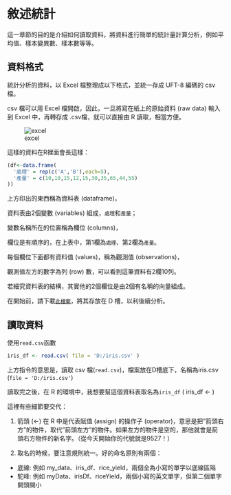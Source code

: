 # 敘述統計

這一章節的目的是介紹如何讀取資料，將資料進行簡單的統計量計算分析，例如平均值、樣本變異數、樣本數等等。

## 資料格式

統計分析的資料，以 Excel 檔整理成以下格式，並統一存成 UFT-8 編碼的 csv 檔。

csv 檔可以用 Excel 檔開啟，因此，一旦將寫在紙上的原始資料 (raw data) 輸入到 Excel 中，再轉存成 .csv檔，就可以直接由 R 讀取，相當方便。

![excel](image/excel.png)

這樣的資料在R裡面會長這樣：

```r
(df<-data.frame(
  '處理' = rep(c('A','B'),each=5),
  '產量' = c(10,10,15,12,15,30,35,65,44,55)
))
```

上方印出的東西稱為資料表 (dataframe)，

資料表由2個變數 (variables) 組成，`處理`和`產量`；

變數名稱所在的位置稱為欄位 (columns)，

欄位是有順序的，在上表中，第1欄為`處理`、第2欄為`產量`。


每個欄位下面都有資料值 (values)，稱為觀測值 (observations)，

觀測值左方的數字為列 (row) 數，可以看到這筆資料有2欄10列。

若細究資料表的結構，其實他的2個欄位是由2個有名稱的向量組成。

在開始前，請下載[`此檔案`]( )，將其存放在 D 槽，以利後續分析。


## 讀取資料

使用`read.csv`函數
```r
iris_df <- read.csv( file = 'D:/iris.csv' )
```

上方指令的意思是，讀取 csv 檔(`read.csv`)，檔案放在D槽底下，名稱為iris.csv (`file = 'D:/iris.csv'`)

讀取完之後，在 R 的環境中，我想要幫這個資料表取名為`iris_df` ( iris_df <- )


這裡有些細節要交代：

1. 箭頭 (<-) 在 R 中是代表賦值 (assign) 的操作子 (operator)，意思是把"箭頭右方"的物件，取代"箭頭左方"的物件。如果左方的物件是空的，那他就會是箭頭右方物件的新名字。（從今天開始你的代號就是9527！）

2. 取名的時候，要注意規則統一。好的命名原則有兩個：
  - 底線: 例如 my_data、iris_df、rice_yield，兩個全為小寫的單字以底線區隔
  - 駝峰: 例如 myData、irisDf、riceYield，兩個小寫的英文單字，但第二個單字開頭開小


## 



